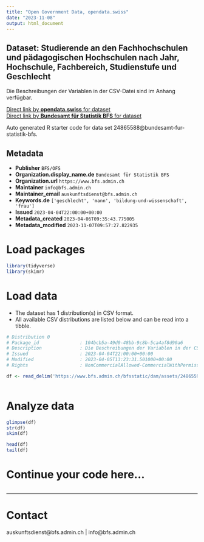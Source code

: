 ```yaml
---
title: "Open Government Data, opendata.swiss"
date: "2023-11-08"
output: html_document
---
```


## Dataset: Studierende an den Fachhochschulen und pädagogischen Hochschulen nach Jahr, Hochschule, Fachbereich, Studienstufe und Geschlecht

Die Beschreibungen der Variablen in der CSV-Datei sind im Anhang verfügbar.

[Direct link by **opendata.swiss** for dataset](https://opendata.swiss/de/dataset/studierende-an-den-fachhochschulen-und-padagogischen-hochschulen-nach-jahr-hochschule-fachberei1)<br>
[Direct link by **Bundesamt für Statistik BFS** for dataset](https://www.bfs.admin.ch/asset/de/ts-x-15.02.04.04_detail)

Auto generated R starter code for data set 24865588@bundesamt-fur-statistik-bfs.

## Metadata

- **Publisher** `BFS/OFS`
- **Organization.display_name.de** `Bundesamt für Statistik BFS`
- **Organization.url** `https://www.bfs.admin.ch`
- **Maintainer** `info@bfs.admin.ch`
- **Maintainer_email** `auskunftsdienst@bfs.admin.ch`
- **Keywords.de** `['geschlecht', 'mann', 'bildung-und-wissenschaft', 'frau']`
- **Issued** `2023-04-04T22:00:00+00:00`
- **Metadata_created** `2023-04-06T09:35:43.775005`
- **Metadata_modified** `2023-11-07T09:57:27.822935`


# Load packages

```r

library(tidyverse)
library(skimr)

```

# Load data

-   The dataset has 1 distribution(s) in CSV format.
-   All available CSV distributions are listed below and can be read into a tibble.

```r

# Distribution 0
# Package_id               : 104bcb5a-49d0-48bb-9c8b-5ca4af8d90a6
# Description              : Die Beschreibungen der Variablen in der CSV-Datei sind im Anhang verfügbar.
# Issued                   : 2023-04-04T22:00:00+00:00
# Modified                 : 2023-04-05T13:23:31.501000+00:00
# Rights                   : NonCommercialAllowed-CommercialWithPermission-ReferenceRequired

df <- read_delim('https://www.bfs.admin.ch/bfsstatic/dam/assets/24865590/master')



```

# Analyze data

```r

glimpse(df)
str(df)
skim(df)

head(df)
tail(df)

```

# Continue your code here...

```r

```

------------------------------------------------------------------------

# Contact

auskunftsdienst@bfs.admin.ch | info@bfs.admin.ch
